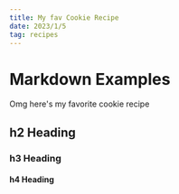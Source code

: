 ```yaml
---
title: My fav Cookie Recipe
date: 2023/1/5
tag: recipes
---
```

# Markdown Examples

Omg here's my favorite cookie recipe

## h2 Heading

### h3 Heading

#### h4 Heading
